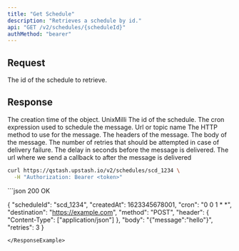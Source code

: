 ```yaml
---
title: "Get Schedule"
description: "Retrieves a schedule by id."
api: "GET /v2/schedules/{scheduleId}"
authMethod: "bearer"
---
```


## Request

<ParamField path="scheduleId" type="string" required>
  The id of the schedule to retrieve.
</ParamField>

## Response

<ResponseField name="createdAt" type="int" required>
   The creation time of the object. UnixMilli
</ResponseField>
  <ResponseField name="id" type="string" required>
   The id of the schedule.
</ResponseField>
  <ResponseField name="cron" type="string" required>
   The cron expression used to schedule the message.
</ResponseField>
  <ResponseField name="destination" type="string" required>
   Url or topic name
</ResponseField>

<ResponseField name="method" type="string" required>
   The HTTP method to use for the message.
</ResponseField>
 <ResponseField name="header" type="Record<string, string[]>" required>
   The headers of the message.
</ResponseField>
  <ResponseField name="body" type="string" required>
   The body of the message.
</ResponseField>
  <ResponseField name="retries" type="int" >
   The number of retries that should be attempted in case of delivery failure.
</ResponseField>
  <ResponseField name="delay" type="int" >
   The delay in seconds before the message is delivered.
</ResponseField>
  <ResponseField name="callback" type="string">
   The url where we send a callback to after the message is delivered
</ResponseField>

<RequestExample>

```sh
curl https://qstash.upstash.io/v2/schedules/scd_1234 \
  -H "Authorization: Bearer <token>"
```

</RequestExample>

<ResponseExample>
```json 200 OK

{ "scheduleId": "scd_1234", "createdAt": 1623345678001, "cron": "0 0 1 * *",
"destination": "https://example.com", "method": "POST", "header": {
"Content-Type": ["application/json"] }, "body": "{\"message\":\"hello\"}",
"retries": 3 }

```
</ResponseExample>
```
